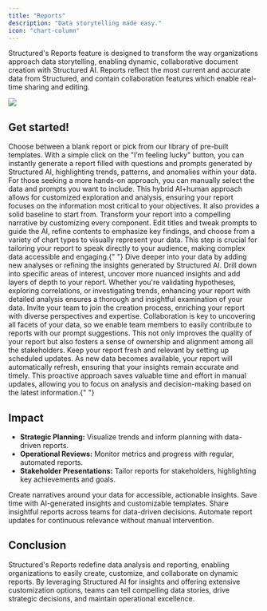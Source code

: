 ```yaml
---
title: "Reports"
description: "Data storytelling made easy."
icon: "chart-column"
---
```


Structured's Reports feature is designed to transform the way organizations approach data storytelling, enabling dynamic, collaborative document creation with Structured AI. Reports reflect the most current and accurate data from Structured, and contain collaboration features which enable real-time sharing and editing.

<Frame caption="Example report">
  <img noZoom src="/images/reports.png" />
</Frame>

## Get started!

<Steps>
  <Step title="Start with a base" icon="file" iconType="solid">
    Choose between a blank report or pick from our library of pre-built
    templates.
  </Step>
  <Step
    title="Generate a report in minutes, not hours"
    icon="lightbulb"
    iconType="solid"
  >
    With a simple click on the "I’m feeling lucky" button, you can instantly
    generate a report filled with questions and prompts generated by Structured
    AI, highlighting trends, patterns, and anomalies within your data. For those
    seeking a more hands-on approach, you can manually select the data and
    prompts you want to include. This hybrid AI+human approach allows for
    customized exploration and analysis, ensuring your report focuses on the
    information most critical to your objectives. It also provides a solid
    baseline to start from.
  </Step>
  <Step title="Edit Components" icon="scissors" iconType="solid">
    Transform your report into a compelling narrative by customizing every
    component. Edit titles and tweak prompts to guide the AI, refine contents to
    emphasize key findings, and choose from a variety of chart types to visually
    represent your data. This step is crucial for tailoring your report to speak
    directly to your audience, making complex data accessible and engaging.{" "}
  </Step>
  <Step
    title="Drill down on what matters to you"
    icon="magnifying-glass-plus"
    iconType="solid"
  >
    Dive deeper into your data by adding new analyses or refining the insights
    generated by Structured AI. Drill down into specific areas of interest,
    uncover more nuanced insights and add layers of depth to your report.
    Whether you're validating hypotheses, exploring correlations, or
    investigating trends, enhancing your report with detailed analysis ensures a
    thorough and insightful examination of your data.
  </Step>
  <Step title="Invite Teammates" icon="users" iconType="solid">
    Invite your team to join the creation process, enriching your report with
    diverse perspectives and expertise. Collaboration is key to uncovering all
    facets of your data, so we enable team members to easily contribute to
    reports with our prompt suggestions. This not only improves the quality of
    your report but also fosters a sense of ownership and alignment among all
    the stakeholders.
  </Step>
  <Step title="Schedule Updates" icon="calendar" iconType="solid">
    Keep your report fresh and relevant by setting up scheduled updates. As new
    data becomes available, your report will automatically refresh, ensuring
    that your insights remain accurate and timely. This proactive approach saves
    valuable time and effort in manual updates, allowing you to focus on
    analysis and decision-making based on the latest information.{" "}
  </Step>
</Steps>

## Impact

- **Strategic Planning:** Visualize trends and inform planning with data-driven reports.
- **Operational Reviews:** Monitor metrics and progress with regular, automated reports.
- **Stakeholder Presentations:** Tailor reports for stakeholders, highlighting key achievements and goals.

<CardGroup cols={2}>
  <Card title="Enhanced Data Storytelling" icon="chart-line">
    Create narratives around your data for accessible, actionable insights.
  </Card>
  <Card title="Streamlined Report Creation" icon="note">
    Save time with AI-generated insights and customizable templates.
  </Card>
  <Card title="Improved Decision-Making" icon="users">
    Share insightful reports across teams for data-driven decisions.
  </Card>
  <Card title="Operational Efficiency" icon="gear">
    Automate report updates for continuous relevance without manual
    intervention.
  </Card>
</CardGroup>

## Conclusion

Structured's Reports redefine data analysis and reporting, enabling organizations to easily create, customize, and collaborate on dynamic reports. By leveraging Structured AI for insights and offering extensive customization options, teams can tell compelling data stories, drive strategic decisions, and maintain operational excellence.
